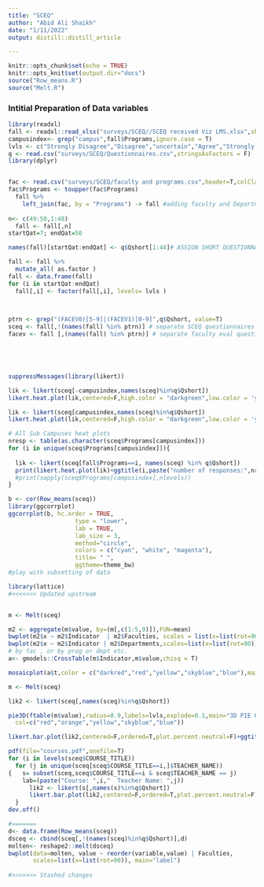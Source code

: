```yaml
---
title: "SCEQ"
author: "Abid Ali Shaikh"
date: "1/11/2022"
output: distill::distill_article

---
```


```r
knitr::opts_chunk$set(echo = TRUE)
knitr::opts_knit$set(output.dir="docs")
source("Row_means.R")
source("Melt.R")
```

### Intitial Preparation of Data variables

```r
library(readxl)
fall <- readxl::read_xlsx("surveys/SCEQ//SCEQ received Viz LMS.xlsx",sheet=2)
campusindex<- grep("campus",fall$Programs,ignore.case = T)
lvls <- c("Strongly Disagree","Disagree","uncertain","Agree","Strongly Agree")
q <- read.csv("surveys/SCEQ/Questionnaires.csv",stringsAsFactors = F)
library(dplyr)


fac <- read.csv("surveys/SCEQ/faculty and programs.csv",header=T,colClasses = "character")
fac$Programs <- toupper(fac$Programs)
  fall %>%
    left_join(fac, by = "Programs") -> fall #adding faculty and Department col
  
n<- c(49:50,1:48)
  fall <- fall[,n]
startQat=7; endQat=50

names(fall)[startQat:endQat] <- q$Qshort[1:44]# ASSIGN SHORT QUESTIONNAIRE NAMES

fall <- fall %>%
  mutate_all( as.factor ) 
fall <- data.frame(fall)
for (i in startQat:endQat)
  fall[,i] <- factor(fall[,i], levels= lvls )
  


ptrn <- grep("(FACEV0)[5-9]|(FACEV1)[0-9]",q$Qshort, value=T)
sceq <- fall[,!(names(fall) %in% ptrn)] # separate SCEQ questionnaires
facev <- fall [,(names(fall) %in% ptrn)] # separate faculty eval questionnaires


  



```


```r

suppressMessages(library(likert))

lik <- likert(sceq[-campusindex,names(sceq)%in%q$Qshort])
likert.heat.plot(lik,centered=F,high.color = "darkgreen",low.color = 'yellow',text.size = 3)+ggtitle("Students ......Campus Jamshoro")

lik <- likert(sceq[campusindex,names(sceq)%in%q$Qshort])
likert.heat.plot(lik,centered=F,high.color = "darkgreen",low.color = 'yellow',text.size = 3)+ggtitle("Students ......SubCampuses")

# All Sub Campuses heat plots
nresp <- table(as.character(sceq$Programs[campusindex]))
for (i in unique(sceq$Programs[campusindex])){
  
  lik <- likert(sceq[fall$Programs==i, names(sceq) %in% q$Qshort])
  print(likert.heat.plot(lik)+ggtitle(i,paste("number of responses:",nresp[[i]])))
  #print(sapply(sceq$Programs[campusindex],nlevels))
}

```


```r
b <- cor(Row_means(sceq))
library(ggcorrplot)
ggcorrplot(b, hc.order = TRUE, 
                   type = "lower", 
                   lab = TRUE, 
                   lab_size = 3, 
                   method="circle", 
                   colors = c("cyan", "white", "magenta"), 
                   title= " ",
                   ggtheme=theme_bw)
#play with subsetting of data 

```


```r
library(lattice)
#<<<<<<< Updated upstream


m <- Melt(sceq)

m2 <- aggregate(m$value, by=(m[,c(1:5,9)]),FUN=mean)
bwplot(m2$x ~ m2$Indicator  | m2$Faculties, scales = list(x=list(rot=90)))
bwplot(m2$x ~ m2$Indicator | m2$Departments,scales=list(x=list(rot=90)))
# by fac , or by prog or dept etc.
a<- gmodels::CrossTable(m$Indicator,m$value,chisq = T)

mosaicplot(a$t,color = c("darkred","red","yellow","skyblue","blue"),main = "Indicators vs likert response")

```


```r
m <- Melt(sceq)

lik2 <- likert(sceq[,names(sceq)%in%q$Qshort])

pie3D(ftable(m$value),radius=0.9,labels=lvls,explode=0.1,main="3D PIE OVERALL",
  col=c("red","orange","yellow","skyblue","blue"))

likert.bar.plot(lik2,centered=F,ordered=T,plot.percent.neutral=F)+ggtitle("SCEQ 2022")

pdf(file="courses.pdf",onefile=T)
for (i in levels(sceq$COURSE_TITLE))
  for (j in unique(sceq[sceq$COURSE_TITLE==i,]$TEACHER_NAME))
{   s= subset(sceq,sceq$COURSE_TITLE==i & sceq$TEACHER_NAME == j) 
    lab=(paste("Course: ",i,"  Teacher Name: ",j))
      lik2 <- likert(s[,names(s)%in%q$Qshort])
      likert.bar.plot(lik2,centered=F,ordered=T,plot.percent.neutral=F)+ggtitle(lab)
  }
dev.off()

#=======
d<- data.frame(Row_means(sceq))
dsceq <- cbind(sceq[,!(names(sceq)%in%q$Qshort)],d)
molten<- reshape2::melt(dsceq)
bwplot(data=molten, value ~ reorder(variable,value) | Faculties,
       scales=list(x=list(rot=90)), main="label")
        
#>>>>>>> Stashed changes


```


```r




```

